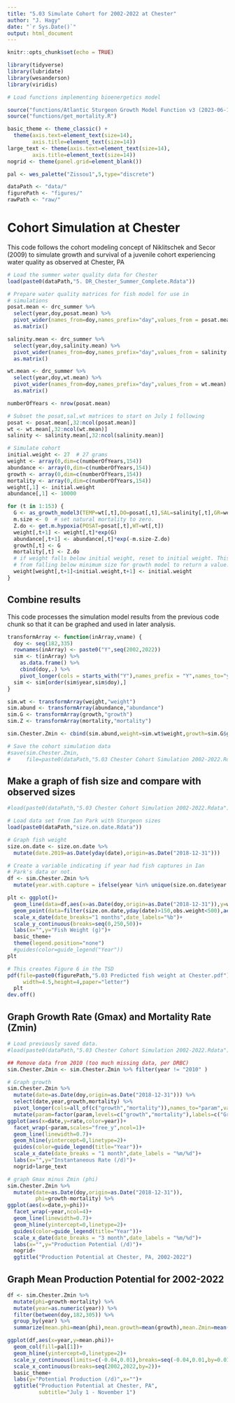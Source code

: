 ```yaml
---
title: "5.03 Simulate Cohort for 2002-2022 at Chester"
author: "J. Hagy"
date: "`r Sys.Date()`"
output: html_document
---
```


```r
knitr::opts_chunk$set(echo = TRUE)

library(tidyverse)
library(lubridate)
library(wesanderson)
library(viridis)

# Load functions implementing bioenergetics model

source("functions/Atlantic Sturgeon Growth Model Function v3 (2023-06-13).R")
source("functions/get_mortality.R")

basic_theme <- theme_classic() +
  theme(axis.text=element_text(size=14),
        axis.title=element_text(size=14))
large_text <- theme(axis.text=element_text(size=14),
        axis.title=element_text(size=14))
nogrid <- theme(panel.grid=element_blank())

pal <- wes_palette("Zissou1",5,type="discrete")

dataPath <- "data/"
figurePath <- "figures/"
rawPath <- "raw/"

```

# Cohort Simulation at Chester

This code follows the cohort modeling concept of Niklitschek and Secor (2009) to simulate growth and survival of a juvenile cohort experiencing water quality as observed at Chester, PA

```r

# Load the summer water quality data for Chester
load(paste0(dataPath,"5. DR_Chester_Summer_Complete.Rdata"))

# Prepare water quality matrices for fish model for use in 
# simulations
posat.mean <- drc_summer %>%
  select(year,doy,posat.mean) %>% 
  pivot_wider(names_from=doy,names_prefix="day",values_from = posat.mean) %>% 
  as.matrix()

salinity.mean <- drc_summer %>%
  select(year,doy,salinity.mean) %>% 
  pivot_wider(names_from=doy,names_prefix="day",values_from = salinity.mean) %>% 
  as.matrix()

wt.mean <- drc_summer %>%
  select(year,doy,wt.mean) %>% 
  pivot_wider(names_from=doy,names_prefix="day",values_from = wt.mean) %>% 
  as.matrix()

numberOfYears <- nrow(posat.mean)

# Subset the posat,sal,wt matrices to start on July 1 following 
posat <- posat.mean[,32:ncol(posat.mean)]
wt <- wt.mean[,32:ncol(wt.mean)]
salinity <- salinity.mean[,32:ncol(salinity.mean)]

# Simulate cohort
initial.weight <- 27  # 27 grams
weight <- array(0,dim=c(numberOfYears,154))
abundance <- array(0,dim=c(numberOfYears,154))
growth <- array(0,dim=c(numberOfYears,154))
mortality <- array(0,dim=c(numberOfYears,154))
weight[,1] <- initial.weight
abundance[,1] <- 10000

for (t in 1:153) {
  G <- as_growth_model3(TEMP=wt[,t],DO=posat[,t],SAL=salinity[,t],GR=weight[,t])
  m.size <- 0  # set natural mortality to zero.
  Z.do <- get.m.hypoxia(POSAT=posat[,t],WT=wt[,t])
  weight[,t+1] <- weight[,t]*exp(G)
  abundance[,t+1] <- abundance[,t]*exp(-m.size-Z.do)
  growth[,t] <- G
  mortality[,t] <- Z.do
  # if weight falls below initial weight, reset to initial weight. This prevents weight
  # from falling below minimum size for growth model to return a value.
  weight[weight[,t+1]<initial.weight,t+1] <- initial.weight
}

```

## Combine results
This code processes the simulation model results from the previous code chunk so that it can be graphed and used in later analysis.

```r

transformArray <- function(inArray,vname) {
  doy <- seq(182,335)
  rownames(inArray) <- paste0("Y",seq(2002,2022))
  sim <- t(inArray) %>% 
    as.data.frame() %>% 
    cbind(doy,.) %>% 
    pivot_longer(cols = starts_with("Y"),names_prefix = "Y",names_to="year",values_to = vname) 
  sim <- sim[order(sim$year,sim$doy),]
}

sim.wt <- transformArray(weight,"weight")
sim.abund <- transformArray(abundance,"abundance")
sim.G <- transformArray(growth,"growth")
sim.Z <- transformArray(mortality,"mortality")

sim.Chester.Zmin <- cbind(sim.abund,weight=sim.wt$weight,growth=sim.G$growth,mortality=sim.Z$mortality)

# Save the cohort simulation data
#save(sim.Chester.Zmin,
#     file=paste0(dataPath,"5.03 Chester Cohort Simulation 2002-2022.Rdata"))

```

## Make a graph of fish size and compare with observed sizes

```r

#load(paste0(dataPath,"5.03 Chester Cohort Simulation 2002-2022.Rdata"))

# Load data set from Ian Park with Sturgeon sizes
load(paste0(dataPath,"size.on.date.Rdata"))

# Graph fish weight
size.on.date <- size.on.date %>% 
  mutate(date.2019=as.Date(yday(date),origin=as.Date("2018-12-31")))

# Create a variable indicating if year had fish captures in Ian
# Park's data or not.
df <- sim.Chester.Zmin %>% 
  mutate(year.with.capture = ifelse(year %in% unique(size.on.date$year.capture),"With Capture","No Captures")) %>% mutate(year.with.capture=factor(year.with.capture,levels=c("With Capture","No Captures")))

plt <- ggplot()+
  geom_line(data=df,aes(x=as.Date(doy,origin=as.Date("2018-12-31")),y=weight,group=factor(year),linetype=year.with.capture,lineweight=0.25))+
  geom_point(data=filter(size.on.date,yday(date)>150,obs.weight<500),aes(x=date.2019,y=obs.weight),size=1.5,shape=1)+
  scale_x_date(date_breaks="1 months",date_labels="%b")+
  scale_y_continuous(breaks=seq(0,250,50))+
  labs(x="",y="Fish Weight (g)")+
  basic_theme+
  theme(legend.position="none")
  #guides(color=guide_legend("Year"))
plt

# This creates Figure 6 in the TSD
pdf(file=paste0(figurePath,"5.03 Predicted fish weight at Chester.pdf"),
     width=4.5,height=4,paper="letter")
  plt
dev.off()

```

## Graph Growth Rate (Gmax) and Mortality Rate (Zmin)

```r

# Load previously saved data.
#load(paste0(dataPath,"5.03 Chester Cohort Simulation 2002-2022.Rdata"))

## Remove data from 2010 (too much missing data, per DRBC)
sim.Chester.Zmin <- sim.Chester.Zmin %>% filter(year != "2010" )

# Graph growth
sim.Chester.Zmin %>% 
  mutate(date=as.Date(doy,origin=as.Date("2018-12-31"))) %>%
  select(date,year,growth,mortality) %>% 
  pivot_longer(cols=all_of(c("growth","mortality")),names_to="param",values_to = "rate") %>% 
  mutate(param=factor(param,levels=c("growth","mortality"),labels=c("Growth","Mortality"))) %>% 
ggplot(aes(x=date,y=rate,color=year))+
  facet_wrap(~param,scales="free_y",ncol=1)+
  geom_line(linewidth=0.7)+
  geom_hline(yintercept=0,linetype=2)+
  guides(color=guide_legend(title="Year"))+
  scale_x_date(date_breaks = "1 month",date_labels = "%m/%d")+
  labs(x="",y="Instantaneous Rate (/d)")+
  nogrid+large_text

# graph Gmax minus Zmin (phi)
sim.Chester.Zmin %>% 
  mutate(date=as.Date(doy,origin=as.Date("2018-12-31")),
         phi=growth-mortality) %>%
ggplot(aes(x=date,y=phi))+
  facet_wrap(~year,ncol=4)+
  geom_line(linewidth=0.7)+
  geom_hline(yintercept=0,linetype=2)+
  guides(color=guide_legend(title="Year"))+
  scale_x_date(date_breaks = "3 month",date_labels = "%m/%d")+
  labs(x="",y="Production Potential (/d)")+
  nogrid+
  ggtitle("Production Potential at Chester, PA, 2002-2022")

```

## Graph Mean Production Potential for 2002-2022

```r

df <- sim.Chester.Zmin %>% 
  mutate(phi=growth-mortality) %>% 
  mutate(year=as.numeric(year)) %>% 
  filter(between(doy,182,305)) %>% 
  group_by(year) %>% 
  summarize(mean.phi=mean(phi),mean.growth=mean(growth),mean.Zmin=mean(mortality))

ggplot(df,aes(x=year,y=mean.phi))+
  geom_col(fill=pal[1])+
  geom_hline(yintercept=0,linetype=2)+
  scale_y_continuous(limits=c(-0.04,0.01),breaks=seq(-0.04,0.01,by=0.01))+
  scale_x_continuous(breaks=seq(2002,2022,by=2))+
  basic_theme+
  labs(y="Potential Production (/d)",x="")+
  ggtitle("Production Potential at Chester, PA",
          subtitle="July 1 - November 1")

```


